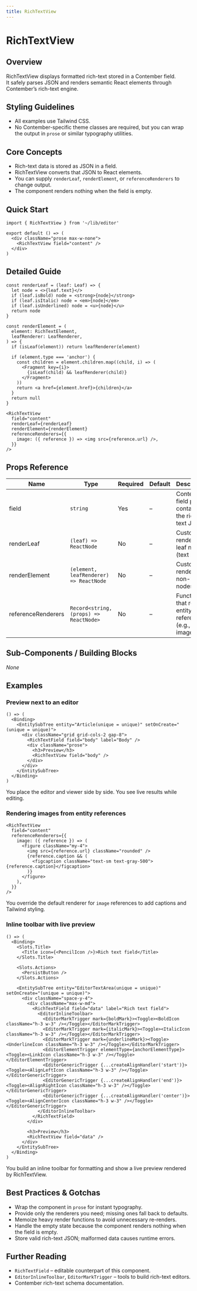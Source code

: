 ```yaml
---
title: RichTextView
---
```


<!-- Edited by human: false -->
<!-- Examples count: 3 -->
<!-- Source examples: 2 -->
<!-- Playground examples: 1 -->
<!-- External examples: 0 -->
<!-- Import examples: 1 -->

# RichTextView

## Overview
RichTextView displays formatted rich-text stored in a Contember field.  
It safely parses JSON and renders semantic React elements through Contember’s rich-text engine.

## Styling Guidelines
* All examples use Tailwind CSS.
* No Contember-specific theme classes are required, but you can wrap the output in `prose` or similar typography utilities.

## Core Concepts
* Rich-text data is stored as JSON in a field.
* RichTextView converts that JSON to React elements.
* You can supply `renderLeaf`, `renderElement`, or `referenceRenderers` to change output.
* The component renders nothing when the field is empty.

## Quick Start
```tsx
import { RichTextView } from '~/lib/editor'

export default () => (
  <div className="prose max-w-none">
    <RichTextView field="content" />
  </div>
)
```

## Detailed Guide
```tsx
const renderLeaf = (leaf: Leaf) => {
  let node = <>{leaf.text}</>
  if (leaf.isBold) node = <strong>{node}</strong>
  if (leaf.isItalic) node = <em>{node}</em>
  if (leaf.isUnderlined) node = <u>{node}</u>
  return node
}

const renderElement = (
  element: RichTextElement,
  leafRenderer: LeafRenderer,
) => {
  if (isLeaf(element)) return leafRenderer(element)

  if (element.type === 'anchor') {
    const children = element.children.map((child, i) => (
      <Fragment key={i}>
        {isLeaf(child) && leafRenderer(child)}
      </Fragment>
    ))
    return <a href={element.href}>{children}</a>
  }
  return null
}

<RichTextView
  field="content"
  renderLeaf={renderLeaf}
  renderElement={renderElement}
  referenceRenderers={{
    image: ({ reference }) => <img src={reference.url} />,
  }}
/>
```

## Props Reference
| Name | Type | Required | Default | Description |
|------|------|----------|---------|-------------|
| field | `string` | Yes | – | Contember field path containing the rich-text JSON. |
| renderLeaf | `(leaf) => ReactNode` | No | – | Custom renderer for leaf nodes (text runs). |
| renderElement | `(element, leafRenderer) => ReactNode` | No | – | Custom renderer for non-leaf nodes. |
| referenceRenderers | `Record<string, (props) => ReactNode>` | No | – | Functions that render entity references (e.g., images). |

## Sub-Components / Building Blocks
_None_

## Examples

### Preview next to an editor
```tsx
() => (
  <Binding>
    <EntitySubTree entity="Article(unique = unique)" setOnCreate="(unique = unique)">
      <div className="grid grid-cols-2 gap-8">
        <RichTextField field="body" label="Body" />
        <div className="prose">
          <h3>Preview</h3>
          <RichTextView field="body" />
        </div>
      </div>
    </EntitySubTree>
  </Binding>
)
```
You place the editor and viewer side by side. You see live results while editing.

### Rendering images from entity references
```tsx
<RichTextView
  field="content"
  referenceRenderers={{
    image: ({ reference }) => (
      <figure className="my-4">
        <img src={reference.url} className="rounded" />
        {reference.caption && (
          <figcaption className="text-sm text-gray-500">{reference.caption}</figcaption>
        )}
      </figure>
    ),
  }}
/>
```
You override the default renderer for `image` references to add captions and Tailwind styling.

### Inline toolbar with live preview
```tsx
() => (
  <Binding>
    <Slots.Title>
      <Title icon={<PencilIcon />}>Rich text field</Title>
    </Slots.Title>

    <Slots.Actions>
      <PersistButton />
    </Slots.Actions>

    <EntitySubTree entity="EditorTextArea(unique = unique)" setOnCreate="(unique = unique)">
      <div className="space-y-4">
        <div className="max-w-md">
          <RichTextField field="data" label="Rich text field">
            <EditorInlineToolbar>
              <EditorMarkTrigger mark={boldMark}><Toggle><BoldIcon className="h-3 w-3" /></Toggle></EditorMarkTrigger>
              <EditorMarkTrigger mark={italicMark}><Toggle><ItalicIcon className="h-3 w-3" /></Toggle></EditorMarkTrigger>
              <EditorMarkTrigger mark={underlineMark}><Toggle><UnderlineIcon className="h-3 w-3" /></Toggle></EditorMarkTrigger>
              <EditorElementTrigger elementType={anchorElementType}><Toggle><LinkIcon className="h-3 w-3" /></Toggle></EditorElementTrigger>
              <EditorGenericTrigger {...createAlignHandler('start')}><Toggle><AlignLeftIcon className="h-3 w-3" /></Toggle></EditorGenericTrigger>
              <EditorGenericTrigger {...createAlignHandler('end')}><Toggle><AlignRightIcon className="h-3 w-3" /></Toggle></EditorGenericTrigger>
              <EditorGenericTrigger {...createAlignHandler('center')}><Toggle><AlignCenterIcon className="h-3 w-3" /></Toggle></EditorGenericTrigger>
            </EditorInlineToolbar>
          </RichTextField>
        </div>

        <h3>Preview</h3>
        <RichTextView field="data" />
      </div>
    </EntitySubTree>
  </Binding>
)
```
You build an inline toolbar for formatting and show a live preview rendered by RichTextView.

## Best Practices & Gotchas
* Wrap the component in `prose` for instant typography.
* Provide only the renderers you need; missing ones fall back to defaults.
* Memoize heavy render functions to avoid unnecessary re-renders.
* Handle the empty state because the component renders nothing when the field is empty.
* Store valid rich-text JSON; malformed data causes runtime errors.

## Further Reading
* `RichTextField` – editable counterpart of this component.
* `EditorInlineToolbar`, `EditorMarkTrigger` – tools to build rich-text editors.
* Contember rich-text schema documentation.

<!-- End of Generated Documentation -->